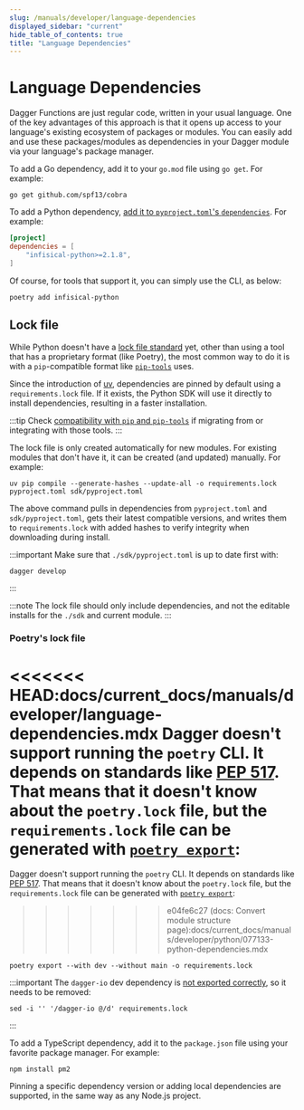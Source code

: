 ```yaml
---
slug: /manuals/developer/language-dependencies
displayed_sidebar: "current"
hide_table_of_contents: true
title: "Language Dependencies"
---
```


# Language Dependencies

Dagger Functions are just regular code, written in your usual language. One of the key advantages of this approach is that it opens up access to your language's existing ecosystem of packages or modules. You can easily add and use these packages/modules as dependencies in your Dagger module via your language's package manager.

<Tabs groupId="language">
<TabItem value="Go">

To add a Go dependency, add it to your `go.mod` file using `go get`. For example:

```shell
go get github.com/spf13/cobra
```

</TabItem>
<TabItem value="Python">

To add a Python dependency, [add it to `pyproject.toml`'s `dependencies`](https://packaging.python.org/en/latest/guides/writing-pyproject-toml/#dependencies-and-requirements). For example:

```toml
[project]
dependencies = [
    "infisical-python>=2.1.8",
]
```

Of course, for tools that support it, you can simply use the CLI, as below:

```shell
poetry add infisical-python
```

## Lock file

While Python doesn't have a [lock file standard](https://discuss.python.org/t/lock-files-again-but-this-time-w-sdists/46593/313) yet, other than using a tool that has a proprietary format (like Poetry), the most common way to do it is with a `pip`-compatible format like [`pip-tools`](https://pip-tools.readthedocs.io/en/latest/) uses.

Since the introduction of [uv](./module-structure.mdx#uv-installer), dependencies are pinned by default using a `requirements.lock` file. If it exists, the Python SDK will use it directly to install dependencies, resulting in a faster installation.

:::tip
Check [compatibility with `pip` and `pip-tools`](https://github.com/astral-sh/uv/blob/main/PIP_COMPATIBILITY.md) if migrating from or integrating with those tools.
:::

The lock file is only created automatically for new modules. For existing modules that don't have it, it can be created (and updated) manually. For example:

```console
uv pip compile --generate-hashes --update-all -o requirements.lock pyproject.toml sdk/pyproject.toml
```

The above command pulls in dependencies from `pyproject.toml` and `sdk/pyproject.toml`, gets their latest compatible versions, and writes them to `requirements.lock` with added hashes to verify integrity when downloading during install.

:::important
Make sure that `./sdk/pyproject.toml` is up to date first with:

```console
dagger develop
```
:::

:::note
The lock file should only include dependencies, and not the editable installs for the `./sdk` and current module.
:::

### Poetry's lock file

<<<<<<< HEAD:docs/current_docs/manuals/developer/language-dependencies.mdx
Dagger doesn't support running the `poetry` CLI. It depends on standards like [PEP 517](./python/820256-module-structure.mdx#modules-as-python-libraries). That means that it doesn't know about the `poetry.lock` file, but the `requirements.lock` file can be generated with [`poetry export`](https://python-poetry.org/docs/cli#export):
=======
Dagger doesn't support running the `poetry` CLI. It depends on standards like [PEP 517](../module-structure.mdx#modules-as-python-libraries). That means that it doesn't know about the `poetry.lock` file, but the `requirements.lock` file can be generated with [`poetry export`](https://python-poetry.org/docs/cli#export):
>>>>>>> e04fe6c27 (docs: Convert module structure page):docs/current_docs/manuals/developer/python/077133-python-dependencies.mdx

```console
poetry export --with dev --without main -o requirements.lock
```

:::important
The `dagger-io` dev dependency is [not exported correctly](https://github.com/python-poetry/poetry-plugin-export/issues/145), so it needs to be removed:

```console
sed -i '' '/dagger-io @/d' requirements.lock
```
:::

</TabItem>
<TabItem value="TypeScript">

To add a TypeScript dependency, add it to the `package.json` file using your favorite package manager. For example:

```shell
npm install pm2
```

Pinning a specific dependency version or adding local dependencies are supported, in the same way as any Node.js project.
</TabItem>
</Tabs>
